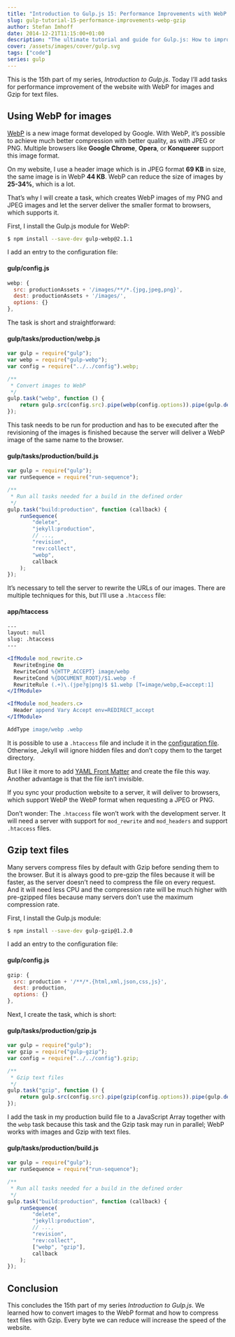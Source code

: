 ```yaml
---
title: "Introduction to Gulp.js 15: Performance Improvements with WebP and Gzip"
slug: gulp-tutorial-15-performance-improvements-webp-gzip
author: Stefan Imhoff
date: 2014-12-21T11:15:00+01:00
description: "The ultimate tutorial and guide for Gulp.js: How to improve the speed and performance of your website with WebP and Gzip."
cover: /assets/images/cover/gulp.svg
tags: ["code"]
series: gulp
---
```


This is the 15th part of my series, _Introduction to Gulp.js_. Today I’ll add tasks for performance improvement of the website with WebP for images and Gzip for text files.

## Using WebP for images

[WebP](https://developers.google.com/speed/webp/) is a new image format developed by Google. With WebP, it’s possible to achieve much better compression with better quality, as with JPEG or PNG. Multiple browsers like **Google Chrome**, **Opera**, or **Konquerer** support this image format.

On my website, I use a header image which is in JPEG format **69 KB** in size, the same image is in WebP **44 KB**. WebP can reduce the size of images by **25-34%**, which is a lot.

That’s why I will create a task, which creates WebP images of my PNG and JPEG images and let the server deliver the smaller format to browsers, which supports it.

First, I install the Gulp.js module for WebP:

```bash
$ npm install --save-dev gulp-webp@2.1.1
```

I add an entry to the configuration file:

#### gulp/config.js

```javascript
webp: {
  src: productionAssets + '/images/**/*.{jpg,jpeg,png}',
  dest: productionAssets + '/images/',
  options: {}
},
```

The task is short and straightforward:

#### gulp/tasks/production/webp.js

```javascript
var gulp = require("gulp");
var webp = require("gulp-webp");
var config = require("../../config").webp;

/**
 * Convert images to WebP
 */
gulp.task("webp", function () {
	return gulp.src(config.src).pipe(webp(config.options)).pipe(gulp.dest(config.dest));
});
```

This task needs to be run for production and has to be executed after the revisioning of the images is finished because the server will deliver a WebP image of the same name to the browser.

#### gulp/tasks/production/build.js

```javascript
var gulp = require("gulp");
var runSequence = require("run-sequence");

/**
 * Run all tasks needed for a build in the defined order
 */
gulp.task("build:production", function (callback) {
	runSequence(
		"delete",
		"jekyll:production",
		// ...,
		"revision",
		"rev:collect",
		"webp",
		callback
	);
});
```

It’s necessary to tell the server to rewrite the URLs of our images. There are multiple techniques for this, but I’ll use a `.htaccess` file:

#### app/htaccess

```apache
---
layout: null
slug: .htaccess
---

<IfModule mod_rewrite.c>
  RewriteEngine On
  RewriteCond %{HTTP_ACCEPT} image/webp
  RewriteCond %{DOCUMENT_ROOT}/$1.webp -f
  RewriteRule (.+)\.(jpe?g|png)$ $1.webp [T=image/webp,E=accept:1]
</IfModule>

<IfModule mod_headers.c>
  Header append Vary Accept env=REDIRECT_accept
</IfModule>

AddType image/webp .webp
```

It is possible to use a `.htaccess` file and include it in the [configuration file](https://jekyllrb.com/docs/configuration/). Otherwise, Jekyll will ignore hidden files and don’t copy them to the target directory.

But I like it more to add [YAML Front Matter](https://jekyllrb.com/docs/frontmatter/) and create the file this way. Another advantage is that the file isn’t invisible.

If you sync your production website to a server, it will deliver to browsers, which support WebP the WebP format when requesting a JPEG or PNG.

<Banner summary="It isn’t working …">

Don’t wonder: The `.htaccess` file won’t work with the development server. It will need a server with support for `mod_rewrite` and `mod_headers` and support `.htaccess` files.

</Banner>

## Gzip text files

Many servers compress files by default with Gzip before sending them to the browser. But it is always good to pre-gzip the files because it will be faster, as the server doesn’t need to compress the file on every request. And it will need less CPU and the compression rate will be much higher with pre-gzipped files because many servers don’t use the maximum compression rate.

First, I install the Gulp.js module:

```bash
$ npm install --save-dev gulp-gzip@1.2.0
```

I add an entry to the configuration file:

#### gulp/config.js

```javascript
gzip: {
  src: production + '/**/*.{html,xml,json,css,js}',
  dest: production,
  options: {}
},
```

Next, I create the task, which is short:

#### gulp/tasks/production/gzip.js

```javascript
var gulp = require("gulp");
var gzip = require("gulp-gzip");
var config = require("../../config").gzip;

/**
 * Gzip text files
 */
gulp.task("gzip", function () {
	return gulp.src(config.src).pipe(gzip(config.options)).pipe(gulp.dest(config.dest));
});
```

I add the task in my production build file to a JavaScript Array together with the `webp` task because this task and the Gzip task may run in parallel; WebP works with images and Gzip with text files.

#### gulp/tasks/production/build.js

```javascript
var gulp = require("gulp");
var runSequence = require("run-sequence");

/**
 * Run all tasks needed for a build in the defined order
 */
gulp.task("build:production", function (callback) {
	runSequence(
		"delete",
		"jekyll:production",
		// ...,
		"revision",
		"rev:collect",
		["webp", "gzip"],
		callback
	);
});
```

## Conclusion

This concludes the 15th part of my series _Introduction to Gulp.js_. We learned how to convert images to the WebP format and how to compress text files with Gzip. Every byte we can reduce will increase the speed of the website.

<Figure>
	<MoreLink href="https://github.com/kogakure/gulp-tutorial" text="View Source on GitHub" />
</Figure>
